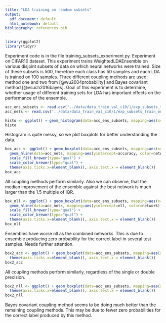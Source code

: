 ```yaml
---
title: "LDA training on random subsets"
output:
  pdf_document: default
  html_notebook: default
bibliography: references.bib 
---
```


```r
library(ggplot2)
library(tidyr)

```

Experiment code is in the file training_subsets_experiment.py.
Experiment on CIFAR10 dataset.
This experiment trains WeightedLDAEnsemble on various disjoint subsets of data on which neural networks were trained. Size of these subsets is 500, therefore each class has 50 samples and each LDA is trained on 100 samples. Three different coupling methods are used: method one and two from [@wu2004probability] and Bayes covariant method [@vsuch2016bayes]. Goal of this experiment is to determine, whether usage of different training sets for LDA has important effects on the performance of the ensemble.

```r
acc_ens_subsets <- read.csv("../data/data_train_val_c10/1/exp_subsets_train_outputs/accuracies.csv")
acc_nets <- read.csv("../data/data_train_val_c10/1/exp_subsets_train_outputs/net_accuracies.csv")
```

```r
histo <- ggplot() + geom_histogram(data=acc_ens_subsets, mapping=aes(x=accuracy, fill=method), position="identity", alpha=0.3, bins=40)
histo
```
Histogram is quite messy, so we plot boxplots for better understanding the data.


```r
box_acc <- ggplot() + geom_boxplot(data=acc_ens_subsets, mapping=aes(x=method, y=accuracy, fill=method)) +
  geom_hline(data=acc_nets, mapping=aes(yintercept=accuracy, color=network), size=1) +
  scale_fill_brewer(type="qual") +
  scale_color_brewer(type="qual") +
  theme(axis.ticks.x=element_blank(), axis.text.x = element_blank())
box_acc
```
All coupling methods perform similarly. Also we can observe, that the median improvement of the ensemble against the best network is much larger than the 1.5 multiple of IQR.

```r
box_nll <- ggplot() + geom_boxplot(data=acc_ens_subsets, mapping=aes(x=method, y=nll, fill=method)) +
  geom_hline(data=acc_nets, mapping=aes(yintercept=nll, color=network), size=1) +
  scale_fill_brewer(type="qual") +
  scale_color_brewer(type="qual") +
  theme(axis.ticks.x=element_blank(), axis.text.x = element_blank())
box_nll
```
Ensembles have worse nll as the combined networks. This is due to ensemble producing zero probability for the correct label in several test samples. Needs further attention. 

```r
box2_acc <- ggplot() + geom_boxplot(data=acc_ens_subsets, mapping=aes(x=method, y=accuracy, fill=method)) +
  theme(axis.ticks.x=element_blank(), axis.text.x = element_blank())
box2_acc
```
All coupling methods perform similarly, regardless of the single or double precision.

```r
box2_nll <- ggplot() + geom_boxplot(data=acc_ens_subsets, mapping=aes(x=method, y=nll, fill=method)) +
  theme(axis.ticks.x=element_blank(), axis.text.x = element_blank())
box2_nll
```
Bayes covariant coupling method seems to be doing much better than the remaining coupling methods. This may be due to fewer zero probabilities for the correct label produced by this method.
